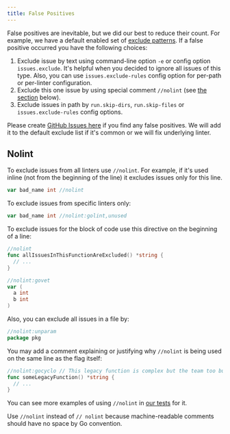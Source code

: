 ```yaml
---
title: False Positives
---
```


False positives are inevitable, but we did our best to reduce their count. For example, we have a default enabled set of [exclude patterns](/usage/configuration#command-line-options). If a false positive occurred you have the following choices:

1. Exclude issue by text using command-line option `-e` or config option `issues.exclude`. It's helpful when you decided to ignore all issues of this type. Also, you can use `issues.exclude-rules` config option for per-path or per-linter configuration.
2. Exclude this one issue by using special comment `//nolint` (see [the section](#nolint) below).
3. Exclude issues in path by `run.skip-dirs`, `run.skip-files` or `issues.exclude-rules` config options.

Please create [GitHub Issues here](https://github.com/golangci/golangci-lint/issues/new) if you find any false positives. We will add it to the default exclude list if it's common or we will fix underlying linter.

## Nolint

To exclude issues from all linters use `//nolint`. For example, if it's used inline (not from the beginning of the line) it excludes issues only for this line.

```go
var bad_name int //nolint
```

To exclude issues from specific linters only:

```go
var bad_name int //nolint:golint,unused
```

To exclude issues for the block of code use this directive on the beginning of a line:

```go
//nolint
func allIssuesInThisFunctionAreExcluded() *string {
  // ...
}

//nolint:govet
var (
  a int
  b int
)
```

Also, you can exclude all issues in a file by:

```go
//nolint:unparam
package pkg
```

You may add a comment explaining or justifying why `//nolint` is being used on the same line as the flag itself:

```go
//nolint:gocyclo // This legacy function is complex but the team too busy to simplify it
func someLegacyFunction() *string {
  // ...
}
```

You can see more examples of using `//nolint` in [our tests](https://github.com/golangci/golangci-lint/tree/master/pkg/result/processors/testdata) for it.

Use `//nolint` instead of `// nolint` because machine-readable comments should have no space by Go convention.

